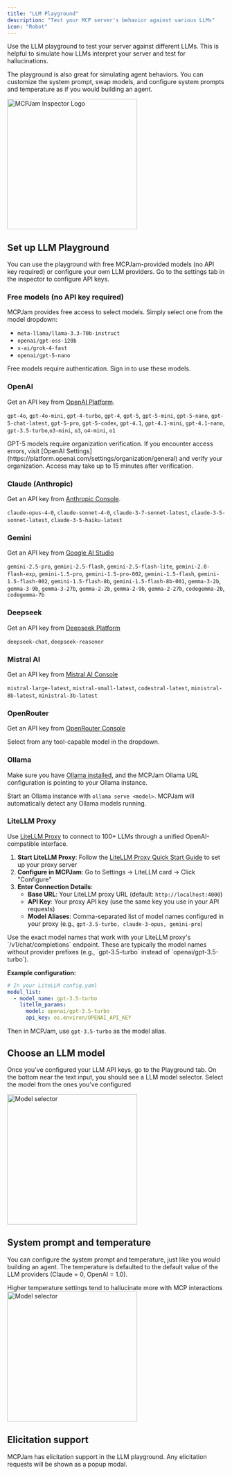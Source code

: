 ```yaml
---
title: "LLM Playground"
description: "Test your MCP server's behavior against various LLMs"
icon: "Robot"
---
```


Use the LLM playground to test your server against different LLMs. This is helpful to simulate how LLMs interpret your server and test for hallucinations.

The playground is also great for simulating agent behaviors. You can customize the system prompt, swap models, and configure system prompts and temperature as if you would building an agent.

<Frame>
  <img
    className="block"
    src="/images/playground/llm-playground.png"
    alt="MCPJam Inspector Logo"
    width="300"
  />
</Frame>

## Set up LLM Playground

You can use the playground with free MCPJam-provided models (no API key required) or configure your own LLM providers. Go to the settings tab in the inspector to configure API keys.

### Free models (no API key required)

MCPJam provides free access to select models. Simply select one from the model dropdown:

- `meta-llama/llama-3.3-70b-instruct`
- `openai/gpt-oss-120b`
- `x-ai/grok-4-fast`
- `openai/gpt-5-nano`

<Note>
  Free models require authentication. Sign in to use these models.
</Note>

### OpenAI

Get an API key from [OpenAI Platform](https://platform.openai.com/api-keys).

`gpt-4o`, `gpt-4o-mini`, `gpt-4-turbo`, `gpt-4`, `gpt-5`, `gpt-5-mini`, `gpt-5-nano`, `gpt-5-chat-latest`, `gpt-5-pro`, `gpt-5-codex`, `gpt-4.1`, `gpt-4.1-mini`, `gpt-4.1-nano`, `gpt-3.5-turbo`,`o3-mini`, `o3`, `o4-mini`, `o1`

<Note>
  GPT-5 models require organization verification. If you encounter access
  errors, visit [OpenAI
  Settings](https://platform.openai.com/settings/organization/general) and
  verify your organization. Access may take up to 15 minutes after verification.
</Note>

### Claude (Anthropic)

Get an API key from [Anthropic Console](https://console.anthropic.com/).

`claude-opus-4-0`, `claude-sonnet-4-0`, `claude-3-7-sonnet-latest`, `claude-3-5-sonnet-latest`, `claude-3-5-haiku-latest`

### Gemini

Get an API key from [Google AI Studio](https://aistudio.google.com/)

`gemini-2.5-pro`, `gemini-2.5-flash`, `gemini-2.5-flash-lite`, `gemini-2.0-flash-exp`, `gemini-1.5-pro`, `gemini-1.5-pro-002`, `gemini-1.5-flash`, `gemini-1.5-flash-002`, `gemini-1.5-flash-8b`, `gemini-1.5-flash-8b-001`, `gemma-3-2b`, `gemma-3-9b`, `gemma-3-27b`, `gemma-2-2b`, `gemma-2-9b`, `gemma-2-27b`, `codegemma-2b`, `codegemma-7b`

### Deepseek

Get an API key from [Deepseek Platform](https://platform.deepseek.com/)

`deepseek-chat`, `deepseek-reasoner`

### Mistral AI

Get an API key from [Mistral AI Console](https://console.mistral.ai/api-keys/)

`mistral-large-latest`, `mistral-small-latest`, `codestral-latest`, `ministral-8b-latest`, `ministral-3b-latest`

### OpenRouter

Get an API key from [OpenRouter Console](https://openrouter.ai/settings/keys)

Select from any tool-capable model in the dropdown.

### Ollama

Make sure you have [Ollama installed](https://ollama.com/), and the MCPJam Ollama URL configuration is pointing to your Ollama instance.

Start an Ollama instance with `ollama serve <model>`. MCPJam will automatically detect any Ollama models running.

### LiteLLM Proxy

Use [LiteLLM Proxy](https://docs.litellm.ai/docs/proxy/quick_start) to connect to 100+ LLMs through a unified OpenAI-compatible interface.

1. **Start LiteLLM Proxy**: Follow the [LiteLLM Proxy Quick Start Guide](https://docs.litellm.ai/docs/proxy/quick_start) to set up your proxy server
2. **Configure in MCPJam**: Go to Settings → LiteLLM card → Click "Configure"
3. **Enter Connection Details**:
   - **Base URL**: Your LiteLLM proxy URL (default: `http://localhost:4000`)
   - **API Key**: Your proxy API key (use the same key you use in your API requests)
   - **Model Aliases**: Comma-separated list of model names configured in your proxy (e.g., `gpt-3.5-turbo, claude-3-opus, gemini-pro`)

<Info>
  Use the exact model names that work with your LiteLLM proxy's
  `/v1/chat/completions` endpoint. These are typically the model names without
  provider prefixes (e.g., `gpt-3.5-turbo` instead of `openai/gpt-3.5-turbo`).
</Info>

**Example configuration:**

```yaml
# In your LiteLLM config.yaml
model_list:
  - model_name: gpt-3.5-turbo
    litellm_params:
      model: openai/gpt-3.5-turbo
      api_key: os.environ/OPENAI_API_KEY
```

Then in MCPJam, use `gpt-3.5-turbo` as the model alias.

## Choose an LLM model

Once you've configured your LLM API keys, go to the Playground tab. On the bottom near the text input, you should see a LLM model selector. Select the model from the ones you've configured

<Frame>
  <img
    className="block"
    src="/images/playground/model-selector.png"
    alt="Model selector"
    width="300"
  />
</Frame>

## System prompt and temperature

You can configure the system prompt and temperature, just like you would building an agent. The temperature is defaulted to the default value of the LLM providers (Claude = 0, OpenAI = 1.0).

<Info>
  Higher temperature settings tend to hallucinate more with MCP interactions
</Info>

<Frame>
  <img
    className="block"
    src="/images/playground/prompt-config.png"
    alt="Model selector"
    width="300"
  />
</Frame>

## Elicitation support

MCPJam has elicitation support in the LLM playground. Any elicitation requests will be shown as a popup modal.
